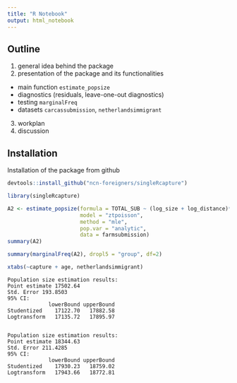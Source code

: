 ```yaml
---
title: "R Notebook"
output: html_notebook
---
```


## Outline

1. general idea behind the package
2. presentation of the package and its functionalities
  + main function `estimate_popsize`
  + diagnostics (residuals, leave-one-out diagnostics)
  + testing  `marginalFreq`
  + datasets `carcassubmission`, `netherlandsimmigrant`
3. workplan
4. discussion

## Installation

Installation of the package from github

```r
devtools::install_github("ncn-foreigners/singleRcapture")
```

```r
library(singleRcapture)
```



```r
A2 <- estimate_popsize(formula = TOTAL_SUB ~ (log_size + log_distance)*C_TYPE, 
                       model = "ztpoisson", 
                       method = "mle", 
                       pop.var = "analytic", 
                       data = farmsubmission)
summary(A2)

summary(marginalFreq(A2), dropl5 = "group", df=2)

xtabs(~capture + age, netherlandsimmigrant)
```

```
Population size estimation results: 
Point estimate 17502.64
Std. Error 193.8503
95% CI:
             lowerBound upperBound
Studentized    17122.70   17882.58
Logtransform   17135.72   17895.97


Population size estimation results: 
Point estimate 18344.63
Std. Error 211.4285
95% CI:
             lowerBound upperBound
Studentized    17930.23   18759.02
Logtransform   17943.66   18772.81

```
